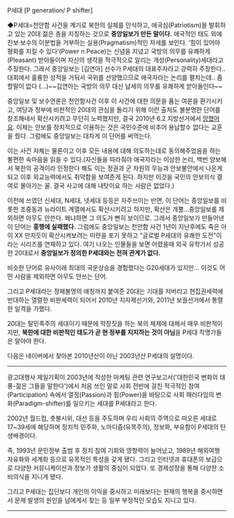 P세대 [P generation/ P shifter] 

◆P세대=천안함 사건을 계기로 북한의 실체를 인식하고, 애국심(Patriotism)을 발휘하고 있는 20대 젊은 층을 지칭하는 것으로 '''중앙일보가 만든 말이다.''' 애국적인 태도 외에 진보·보수의 이분법을 거부하는 실용(Pragmatism)적인 자세를 보인다. ‘힘이 있어야 평화를 지킬 수 있다’(Power n Peace)는 신념을 지녔고 국방의 의무를 유쾌하게(Pleasant) 받아들이며 자신의 생각을 적극적으로 알리는 개성(Personality)세대라고 주장한다. 그래서 중앙일보는 [김연아] 선수가 P세대의 대표주자라고 강력히 주장한다.. 대회에서 훌륭한 성적을 거둬서 국위를 선양했으므로 애국자라는 논리를 펼치는데.. 좀 할말이 없다 (...)~~김연아는 국방의 의무 대신 납세의 의무를 유쾌하게 받아들인다~~

중앙일보 및 보수언론은 천안함사건 이후  이 사건에 대한 의문을 품는  여론을 환기시키고, 여당과 정부에 비판적인 20대의 관심을 돌리기 위해 이런 출처도  불분명한 단어를 창조해내서 확산시키려고 무던히 노력했지만, 결국 2010년 6.2 지방선거에서 [[망했어요]]. 이제는 안보를 정치적으로 이용하는 것은 국민수준에 비추어 용납할수 없다는 교훈을 줬다.  그럼에도 중앙일보는 대차게  이 단어를 써먹는다.  

이는 사건 자체는 물론이고 이후 모든 내용에 대해 의도하는데로 동의해주었음을 하는 불편한 속마음을 읽을 수 있다.(자신들을 따라줘야 애국자라는 이상한 논리, 백번 양보해서 북한의 공격이라 인정한다 해도 이는 정권과 군 차원의 무능과 안보불안에서 나온게 되고 이후 외교능력에서도 취약함을 보여준게 된다. 하지만 이것을 국민의 안보의식 결여로 몰아가는 꼴. 결국 사고에 대해 내탓이요 하는 사람은 없었다.)

이전에 쓰였던 신세대, N세대, 넷세대 등등은 자주쓰이는 반면,  이 단어는 중앙일보를 비롯한 조중동과 뉴라이트 계열에서도 확산시키려고 하지만,  확산은 개뿔...중앙일보를  제외하면 아무도 안쓴다. 왜냐하면 그 의도가 뻔히 보이므로.   그래서 중앙일보가 만들어낸 이 단어는 '''흥행에 실패했다.''' 그럼에도 중앙일보는 천안함 사건 1년이 지난후에도  죽은 아이 XX 만지듯이 확산시켜보려는 미련을 포기 못하고  "글로벌 P세대의 유쾌한 도전"이라는 시리즈를 연재하고 있다.  여기 나오는 인물들을 보면 어렸을때 외국 유학가서 성공한 20대로서  '''중앙일보가 정의한 P세대와는 전혀 관계가 없다.'''  

비슷한 단어로 유사이래 최대의 국운상승을 경험했다는  G20세대가 있지만... 이것도  어떤 사람을 제외하면 아무도 안쓰는 단어. 

그리고 P세대라는 정체불명의 애칭까지 붙여준  20대는 기대를 저버리고 현집권세력에 반대하는 열렬한 비판세력이 되어서 2010년 지자제선거와, 2011년 보궐선거에서 통렬한 일격을 가했다. 

20대는 탈민족주의 세대이기 때문에 막장짓을 하는 북의 체제에 대해서 매우 비판적이지만, '''북한에 대한 비판적인 태도가 곧 현 정부를 지지하는 것이 아님'''을 P세대 작명가들은 알아야 한다.  


다음은 네이버에서 찾아본 2010년산이 아닌 2003년산 P세대의 설명이다.
------------------------------------------------------------
광고대행사 제일기획이 2003년에 작성한 마케팅 관련 연구보고서('대한민국 변화의 태풍-젊은 그들을 말한다')에서 처음 쓰인 말로 사회 전반에 걸친 적극적인 참여(Participation) 속에서 열정(Passion)과 힘(Power)을 바탕으로 사회 패러다임의 변화(Paradigm-shifter)를 일으키는 세대를 P세대라고 한다.

2002년 월드컵, 촛불시위, 대선 등을 주도하며 우리 사회의 주역으로 떠오른 세대로 17~39세에 해당하며 정치적 민주화, 노마디즘(유목주의), 정보화, 부유함이 P세대의 탄생배경이다. 

즉, 1993년 문민정부 출범 후 정치 참여 기회와 영향력이 늘어났고, 1989년 해외여행 자유화와 세계화 등으로 유목적인 특성을 갖게 됐다. 그리고 인터넷과 휴대폰의 보급으로 다양한 커뮤니케이션과 정보가 생활의 중심이 되었다. 또 경제성장을 통해 다양한 소비의식을 지니게 됐다.

그리고 P세대는 집단보다 개인의 이익을 중시하고 미래보다는 현재의 행복을 중시하면서 문제 발생의 원인을 남에게서 찾는 등 일부 부정적인 모습도 지니고 있다.
------------------------------------------------------------
